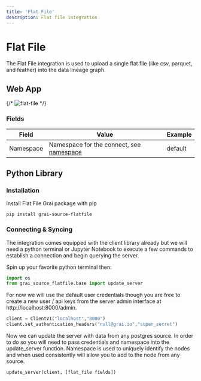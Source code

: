 ```yaml
---
title: 'Flat File'
description: Flat file integration
---
```


# Flat File

The Flat File integration is used to upload a single flat file (like csv, parquet, and feather) into the data lineage graph.


## Web App

{/* ![flat-file](./resources/webapp/flat-file.png) */}

### Fields

| Field     | Value                                                           | Example |
| --------- | --------------------------------------------------------------- | ------- |
| Namespace | Namespace for the connect, see [namespace](/concepts/namespace) | default |


## Python Library

### Installation

Install Flat File Grai package with pip

```shell
pip install grai-source-flatfile
```

### Connecting & Syncing

The integration comes equipped with the client library already but we will need a python terminal or Jupyter Notebook to execute a few commands to establish a connection and begin querying the server.

Spin up your favorite python terminal then:

```python
import os
from grai_source_flatfile.base import update_server
```

For now we will use the default user credentials though you are free to create a new user / api keys from the server admin interface at http://localhost:8000/admin.

```python
client = ClientV1("localhost","8000")
client.set_authentication_headers("null@grai.io","super_secret")
```

Now we can update the server with data from any postgres source. In order to do so you will need to pass credentials and namespace into the update_server function. Namespace is used to uniquely identify the nodes and when used consistently will allow you to add to the node from any source.

```python
update_server(client, [flat_file fields])
```
